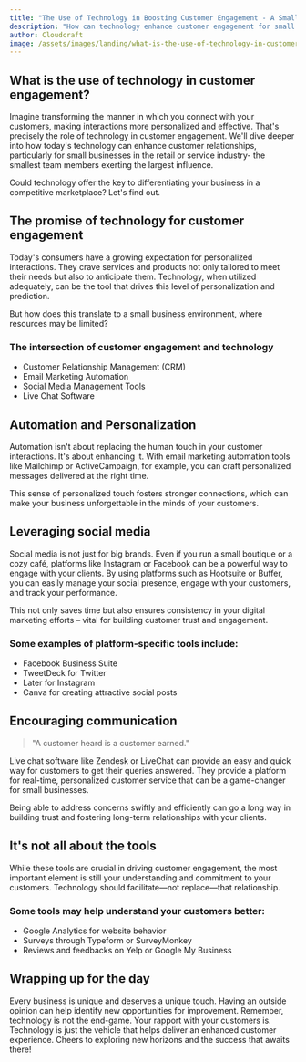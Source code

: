 ```yaml
---
title: "The Use of Technology in Boosting Customer Engagement - A Small Business Perspective"
description: "How can technology enhance customer engagement for small businesses in the retail and service industry? Let's explore."
author: Cloudcraft
image: /assets/images/landing/what-is-the-use-of-technology-in-customer-engagement.jpg
---
```


## What is the use of technology in customer engagement?

Imagine transforming the manner in which you connect with your customers, making interactions more personalized and effective. That's precisely the role of technology in customer engagement. We'll dive deeper into how today's technology can enhance customer relationships, particularly for small businesses in the retail or service industry- the smallest team members exerting the largest influence.

Could technology offer the key to differentiating your business in a competitive marketplace? Let's find out.

<ServicesBlurb />

## The promise of technology for customer engagement

Today's consumers have a growing expectation for personalized interactions. They crave services and products not only tailored to meet their needs but also to anticipate them. Technology, when utilized adequately, can be the tool that drives this level of personalization and prediction.

But how does this translate to a small business environment, where resources may be limited?

### The intersection of customer engagement and technology

 * Customer Relationship Management (CRM)
 * Email Marketing Automation 
 * Social Media Management Tools
 * Live Chat Software 

## Automation and Personalization

Automation isn't about replacing the human touch in your customer interactions. It's about enhancing it. With email marketing automation tools like Mailchimp or ActiveCampaign, for example, you can craft personalized messages delivered at the right time.

This sense of personalized touch fosters stronger connections, which can make your business unforgettable in the minds of your customers.

## Leveraging social media 

Social media is not just for big brands. Even if you run a small boutique or a cozy café, platforms like Instagram or Facebook can be a powerful way to engage with your clients. By using platforms such as Hootsuite or Buffer, you can easily manage your social presence, engage with your customers, and track your performance.

This not only saves time but also ensures consistency in your digital marketing efforts – vital for building customer trust and engagement.

### Some examples of platform-specific tools include:

 * Facebook Business Suite
 * TweetDeck for Twitter
 * Later for Instagram
 * Canva for creating attractive social posts

<GetStartedBlurb />

## Encouraging communication

<blockquote> "A customer heard is a customer earned."</blockquote>

Live chat software like Zendesk or LiveChat can provide an easy and quick way for customers to get their queries answered. They provide a platform for real-time, personalized customer service that can be a game-changer for small businesses.

Being able to address concerns swiftly and efficiently can go a long way in building trust and fostering long-term relationships with your clients.

## It's not all about the tools

While these tools are crucial in driving customer engagement, the most important element is still your understanding and commitment to your customers. Technology should facilitate—not replace—that relationship.

### Some tools may help understand your customers better:

 * Google Analytics for website behavior
 * Surveys through Typeform or SurveyMonkey
 * Reviews and feedbacks on Yelp or Google My Business

## Wrapping up for the day

Every business is unique and deserves a unique touch. Having an outside opinion can help identify new opportunities for improvement. Remember, technology is not the end-game. Your rapport with your customers is. Technology is just the vehicle that helps deliver an enhanced customer experience. Cheers to exploring new horizons and the success that awaits there!